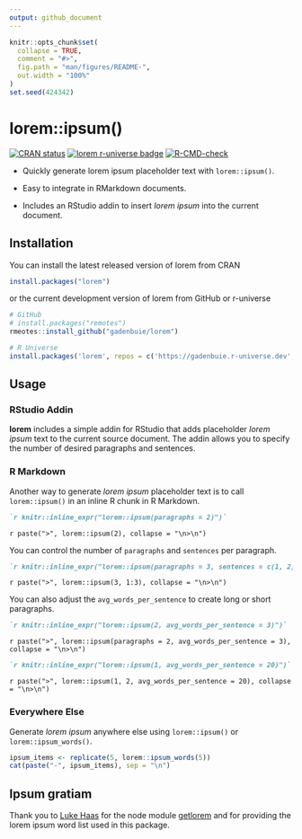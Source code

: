 ```yaml
---
output: github_document
---
```


<!-- README.md is generated from README.Rmd. Please edit that file -->

```r
knitr::opts_chunk$set(
  collapse = TRUE,
  comment = "#>",
  fig.path = "man/figures/README-",
  out.width = "100%"
)
set.seed(424342)
```

# lorem::ipsum()

<!-- badges: start -->
[![CRAN status](https://www.r-pkg.org/badges/version/lorem)](https://CRAN.R-project.org/package=lorem)
[![lorem r-universe badge](https://gadenbuie.r-universe.dev/badges/lorem)](https://gadenbuie.r-universe.dev/lorem)
[![R-CMD-check](https://github.com/gadenbuie/lorem/actions/workflows/R-CMD-check.yaml/badge.svg)](https://github.com/gadenbuie/lorem/actions/workflows/R-CMD-check.yaml)
<!-- badges: end -->

* Quickly generate lorem ipsum placeholder text with `lorem::ipsum()`.

* Easy to integrate in RMarkdown documents.

* Includes an RStudio addin to insert *lorem ipsum* into the current document.

## Installation

You can install the latest released version of lorem from CRAN

``` r
install.packages("lorem")
```

or the current development version of lorem from GitHub or r-universe

``` r
# GitHub
# install.packages("remotes")
rmeotes::install_github("gadenbuie/lorem")

# R Universe
install.packages('lorem', repos = c('https://gadenbuie.r-universe.dev', 'https://cloud.r-project.org'))
```

## Usage

### RStudio Addin

**lorem** includes a simple addin for RStudio that
adds placeholder _lorem ipsum_ text to the current source document.
The addin allows you to specify the number of desired paragraphs and sentences.

### R Markdown

Another way to generate _lorem ipsum_ placeholder text is to call
`lorem::ipsum()` in an inline R chunk in R Markdown.

```markdown
`r knitr::inline_expr("lorem::ipsum(paragraphs = 2)")`
```

`r paste(">", lorem::ipsum(2), collapse = "\n>\n")`

You can control the number of `paragraphs` and `sentences` per paragraph.

```markdown
`r knitr::inline_expr("lorem::ipsum(paragraphs = 3, sentences = c(1, 2, 3))")`
```

`r paste(">", lorem::ipsum(3, 1:3), collapse = "\n>\n")`

You can also adjust the `avg_words_per_sentence` to create long or short paragraphs.

```markdown
`r knitr::inline_expr("lorem::ipsum(2, avg_words_per_sentence = 3)")`
```

`r paste(">", lorem::ipsum(paragraphs = 2, avg_words_per_sentence = 3), collapse = "\n>\n")`


```markdown
`r knitr::inline_expr("lorem::ipsum(1, avg_words_per_sentence = 20)")`
```

`r paste(">", lorem::ipsum(1, 2, avg_words_per_sentence = 20), collapse = "\n>\n")`

### Everywhere Else

Generate _lorem ipsum_ anywhere else using `lorem::ipsum()` or `lorem::ipsum_words()`.

```r
ipsum_items <- replicate(5, lorem::ipsum_words(5))
cat(paste("-", ipsum_items), sep = "\n")
```

## Ipsum gratiam

Thank you to
[Luke Haas](https://getlorem.com)
for the node module
[getlorem](https://github.com/lukehaas/getlorem)
and for providing the lorem ipsum word list used in this package.
